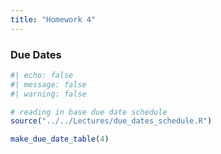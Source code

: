 ```yaml
---
title: "Homework 4"
---
```


### Due Dates

```r
#| echo: false
#| message: false
#| warning: false

# reading in base due date schedule
source("../../Lectures/due_dates_schedule.R")

make_due_date_table(4)
```